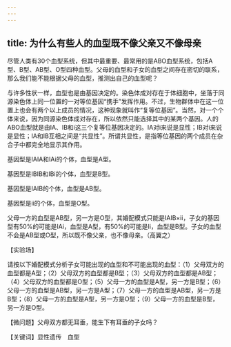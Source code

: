 ```yaml
---
---
---
```

title: 为什么有些人的血型既不像父亲又不像母亲
---




尽管人类有30个血型系统，但其中最重要、最常用的是ABO血型系统，包括A型、B型、AB型、O型四种血型。父母的血型和子女的血型之间存在密切的联系，那么我们能不能根据父母的血型，推测出自己的血型呢？

与许多性状一样，血型也是由基因决定的。染色体成对存在于体细胞中，坐落于同源染色体上同一位置的一对等位基因“携手”发挥作用。不过，生物群体中在这一位置上也会有两个以上成员的情况，这种现象就叫作“复等位基因”。当然，对一个个体来说，因为同源染色体成对存在，所以依然只能选择其中的某两个基因。人的ABO血型就是由IA、IB和i这三个复等位基因决定的。IA对i来说是显性；IB对i来说是显性；IA和IB互相之间是“共显性”。所谓共显性，是指等位基因的两个成员在杂合子中都完全地显示其作用。

基因型是IAIA和IAi的个体，血型是A型。

基因型是IBIB和IBi的个体，血型是B型。

基因型是IAIB的个体，血型是AB型。

基因型是ii的个体，血型是O型。

父母一方的血型是AB型，另一方是O型，其婚配模式只能是IAIB×ii，子女的基因型有50%的可能是IAi，血型是A型，有50%的可能是Ii，血型是B型。子女的血型不会是AB型或O型，所以既不像父亲，也不像母亲。（高翼之）





【实验场】

请按以下婚配模式分析子女可能出现的血型和不可能出现的血型：（1）父母双方的血型都是A型；（2）父母双方的血型都是B型；（3）父母双方的血型都是AB型；（4）父母双方的血型都是O型；（5）父母一方的血型是A型，另一方是B型；（6）父母一方的血型是AB型，另一方是A型；（7）父母一方的血型是AB型，另一方是B型；（8）父母一方的血型是A型，另一方是O型；（9）父母一方的血型是B型，另一方是O型。

【微问题】父母双方都无耳垂，能生下有耳垂的子女吗？

【关键词】显性遗传　血型